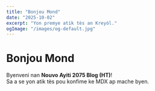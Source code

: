 ```yaml
---
title: "Bonjou Mond"
date: "2025-10-02"
excerpt: "Yon premye atik tès an Kreyòl."
ogImage: "/images/og-default.jpg"
---
```


# Bonjou Mond 

Byenveni nan **Nouvo Ayiti 2075 Blog (HT)**!  
Sa a se yon atik tès pou konfime ke MDX ap mache byen.
